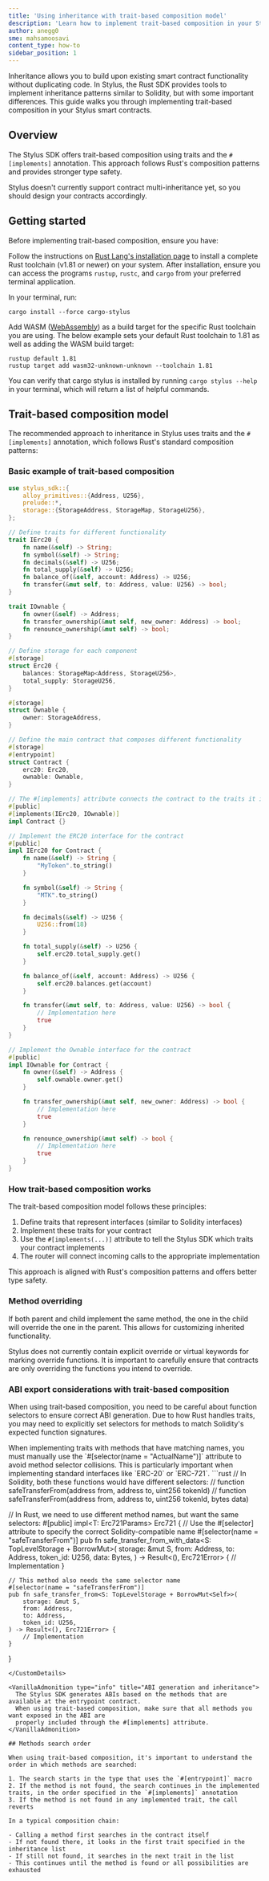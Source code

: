 ```yaml
---
title: 'Using inheritance with trait-based composition model'
description: 'Learn how to implement trait-based composition in your Stylus smart contracts'
author: anegg0
sme: mahsamoosavi
content_type: how-to
sidebar_position: 1
---
```



Inheritance allows you to build upon existing smart contract functionality without duplicating code. In Stylus, the Rust SDK provides tools to implement inheritance patterns similar to Solidity, but with some important differences. This guide walks you through implementing trait-based composition in your Stylus smart contracts.

## Overview

The Stylus SDK offers trait-based composition using traits and the `#[implements]` annotation. This approach follows Rust's composition patterns and provides stronger type safety.

<VanillaAdmonition type="warning">
  Stylus doesn't currently support contract multi-inheritance yet, so you should design your
  contracts accordingly.
</VanillaAdmonition>

## Getting started

Before implementing trait-based composition, ensure you have:

<CustomDetails summary="Rust toolchain">

Follow the instructions on [Rust Lang's installation page](https://www.rust-lang.org/tools/install) to install a complete Rust toolchain (v1.81 or newer) on your system. After installation, ensure you can access the programs `rustup`, `rustc`, and `cargo` from your preferred terminal application.

</CustomDetails>

<CustomDetails summary="cargo stylus">

In your terminal, run:

```shell
cargo install --force cargo-stylus
```

Add WASM ([WebAssembly](https://webassembly.org/)) as a build target for the specific Rust toolchain you are using. The below example sets your default Rust toolchain to 1.81 as well as adding the WASM build target:

```shell
rustup default 1.81
rustup target add wasm32-unknown-unknown --toolchain 1.81
```

You can verify that cargo stylus is installed by running `cargo stylus --help` in your terminal, which will return a list of helpful commands.

</CustomDetails>

## Trait-based composition model

The recommended approach to inheritance in Stylus uses traits and the `#[implements]` annotation, which follows Rust's standard composition patterns:

### Basic example of trait-based composition

<CustomDetails summary="Trait-Based Inheritance Example: ERC-20">

```rust
use stylus_sdk::{
    alloy_primitives::{Address, U256},
    prelude::*,
    storage::{StorageAddress, StorageMap, StorageU256},
};

// Define traits for different functionality
trait IErc20 {
    fn name(&self) -> String;
    fn symbol(&self) -> String;
    fn decimals(&self) -> U256;
    fn total_supply(&self) -> U256;
    fn balance_of(&self, account: Address) -> U256;
    fn transfer(&mut self, to: Address, value: U256) -> bool;
}

trait IOwnable {
    fn owner(&self) -> Address;
    fn transfer_ownership(&mut self, new_owner: Address) -> bool;
    fn renounce_ownership(&mut self) -> bool;
}

// Define storage for each component
#[storage]
struct Erc20 {
    balances: StorageMap<Address, StorageU256>,
    total_supply: StorageU256,
}

#[storage]
struct Ownable {
    owner: StorageAddress,
}

// Define the main contract that composes different functionality
#[storage]
#[entrypoint]
struct Contract {
    erc20: Erc20,
    ownable: Ownable,
}

// The #[implements] attribute connects the contract to the traits it implements
#[public]
#[implements(IErc20, IOwnable)]
impl Contract {}

// Implement the ERC20 interface for the contract
#[public]
impl IErc20 for Contract {
    fn name(&self) -> String {
        "MyToken".to_string()
    }

    fn symbol(&self) -> String {
        "MTK".to_string()
    }

    fn decimals(&self) -> U256 {
        U256::from(18)
    }

    fn total_supply(&self) -> U256 {
        self.erc20.total_supply.get()
    }

    fn balance_of(&self, account: Address) -> U256 {
        self.erc20.balances.get(account)
    }

    fn transfer(&mut self, to: Address, value: U256) -> bool {
        // Implementation here
        true
    }
}

// Implement the Ownable interface for the contract
#[public]
impl IOwnable for Contract {
    fn owner(&self) -> Address {
        self.ownable.owner.get()
    }

    fn transfer_ownership(&mut self, new_owner: Address) -> bool {
        // Implementation here
        true
    }

    fn renounce_ownership(&mut self) -> bool {
        // Implementation here
        true
    }
}
```

</CustomDetails>

### How trait-based composition works

The trait-based composition model follows these principles:

1. Define traits that represent interfaces (similar to Solidity interfaces)
2. Implement these traits for your contract
3. Use the `#[implements(...)]` attribute to tell the Stylus SDK which traits your contract implements
4. The router will connect incoming calls to the appropriate implementation

This approach is aligned with Rust's composition patterns and offers better type safety.

### Method overriding

If both parent and child implement the same method, the one in the child will override the one in the parent. This allows for customizing inherited functionality.

<VanillaAdmonition type="caution" title="No explicit override keywords">
  Stylus does not currently contain explicit override or virtual keywords for marking override
  functions. It is important to carefully ensure that contracts are only overriding the functions
  you intend to override.
</VanillaAdmonition>

### ABI export considerations with trait-based composition

When using trait-based composition, you need to be careful about function selectors to ensure correct ABI generation. Due to how Rust handles traits, you may need to explicitly set selectors for methods to match Solidity's expected function signatures.

<VanillaAdmonition type="caution" title="Selector precision">
  When implementing traits with methods that have matching names, you must manually use the
  `#[selector(name = "ActualName")]` attribute to avoid method selector collisions. This is
  particularly important when implementing standard interfaces like `ERC-20` or `ERC-721`.
</VanillaAdmonition>

<CustomDetails summary="Selector issue example: ERC-721">
```rust
// In Solidity, both these functions would have different selectors:
// function safeTransferFrom(address from, address to, uint256 tokenId)
// function safeTransferFrom(address from, address to, uint256 tokenId, bytes data)

// In Rust, we need to use different method names, but want the same selectors:
#[public]
impl<T: Erc721Params> Erc721<T> {
// Use the #[selector] attribute to specify the correct Solidity-compatible name
#[selector(name = "safeTransferFrom")]
pub fn safe_transfer_from_with_data<S: TopLevelStorage + BorrowMut<Self>>(
storage: &mut S,
from: Address,
to: Address,
token_id: U256,
data: Bytes,
) -> Result<(), Erc721Error> {
// Implementation
}

    // This method also needs the same selector name
    #[selector(name = "safeTransferFrom")]
    pub fn safe_transfer_from<S: TopLevelStorage + BorrowMut<Self>>(
        storage: &mut S,
        from: Address,
        to: Address,
        token_id: U256,
    ) -> Result<(), Erc721Error> {
        // Implementation
    }

}

```
</CustomDetails>

<VanillaAdmonition type="info" title="ABI generation and inheritance">
  The Stylus SDK generates ABIs based on the methods that are available at the entrypoint contract.
  When using trait-based composition, make sure that all methods you want exposed in the ABI are
  properly included through the #[implements] attribute.
</VanillaAdmonition>

## Methods search order

When using trait-based composition, it's important to understand the order in which methods are searched:

1. The search starts in the type that uses the `#[entrypoint]` macro
2. If the method is not found, the search continues in the implemented traits, in the order specified in the `#[implements]` annotation
3. If the method is not found in any implemented trait, the call reverts

In a typical composition chain:

- Calling a method first searches in the contract itself
- If not found there, it looks in the first trait specified in the inheritance list
- If still not found, it searches in the next trait in the list
- This continues until the method is found or all possibilities are exhausted
```
